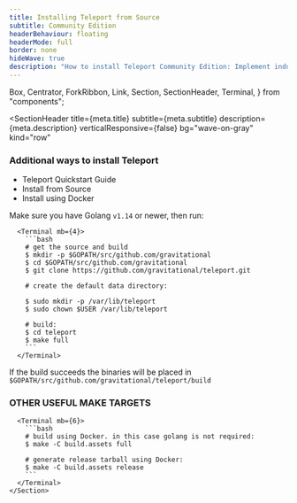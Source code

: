```yaml
---
title: Installing Teleport from Source
subtitle: Community Edition
headerBehaviour: floating
headerMode: full
border: none
hideWave: true
description: "How to install Teleport Community Edition: Implement industry-best practices for SSH and Kubernetes access, meet compliance requirements"
---
```



  Box,
  Centrator,
  ForkRibbon,
  Link,
  Section,
  SectionHeader,
  Terminal,
} from "components";

<SectionHeader
  title={meta.title}
  subtitle={meta.subtitle}
  description={meta.description}
  verticalResponsive={false}
  bg="wave-on-gray"
  kind="row"
>
  <Box>
    <h3>Additional ways to install Teleport</h3>
    <ul>
      <li>
        <Link
          href="https://goteleport.com/docs/getting-started/"
          color="light-purple"
        >
          Teleport Quickstart Guide
        </Link>
      </li>
      <li>
        <Link
          href="https://goteleport.com/teleport/installing"
          color="light-purple"
        >
          Install from Source
        </Link>
      </li>
      <li>
        <Link
          href="https://quay.io/repository/gravitational/teleport?tab=tags"
          color="light-purple"
        >
          Install using Docker
        </Link>
      </li>
    </ul>
  </Box>
</SectionHeader>

<ForkRibbon repoLink=""/>
<Centrator>
  <Section bg="flatWhite" pt={5} css={css({ p: { fontSize: "text-xl" } })}>

Make sure you have Golang `v1.14` or newer, then run:

      <Terminal mb={4}>
        ```bash
        # get the source and build
        $ mkdir -p $GOPATH/src/github.com/gravitational
        $ cd $GOPATH/src/github.com/gravitational
        $ git clone https://github.com/gravitational/teleport.git

        # create the default data directory:

        $ sudo mkdir -p /var/lib/teleport
        $ sudo chown $USER /var/lib/teleport

        # build:
        $ cd teleport
        $ make full
        ```
      </Terminal>

If the build succeeds the binaries will be placed in `$GOPATH/src/github.com/gravitational/teleport/build`

### OTHER USEFUL MAKE TARGETS

      <Terminal mb={6}>
        ```bash
        # build using Docker. in this case golang is not required:
        $ make -C build.assets full

        # generate release tarball using Docker:
        $ make -C build.assets release
        ```
      </Terminal>
    </Section>

</Centrator>
